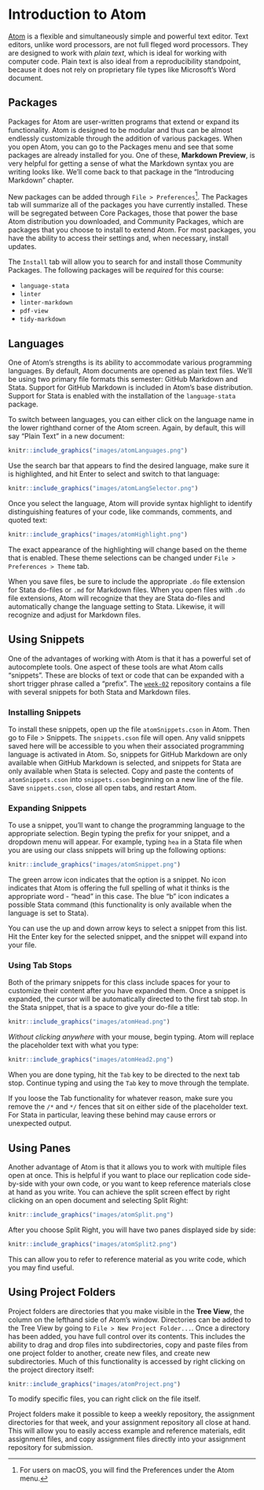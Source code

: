 # Introduction to Atom

[Atom](https://atom.io) is a flexible and simultaneously simple and powerful text editor. Text editors, unlike word processors, are not full fleged word processors. They are designed to work with *plain text*, which is ideal for working with computer code. Plain text is also ideal from a reproducibility standpoint, because it does not rely on proprietary file types like Microsoft's Word document.

## Packages
Packages for Atom are user-written programs that extend or expand its functionality. Atom is designed to be modular and thus can be almost endlessly customizable through the addition of various packages. When you open Atom, you can go to the Packages menu and see that some packages are already installed for you. One of these, **Markdown Preview**, is very helpful for getting a sense of what the Markdown syntax you are writing looks like. We'll come back to that package in the "Introducing Markdown" chapter.

New packages can be added through `File > Preferences`^[For users on macOS, you will find the Preferences under the Atom menu.]. The Packages tab will summarize all of the packages you have currently installed. These will be segregated between Core Packages, those that power the base Atom distribution you downloaded, and Community Packages, which are packages that you choose to install to extend Atom. For most packages, you have the ability to access their settings and, when necessary, install updates.

The `Install` tab will allow you to search for and install those Community Packages. The following packages will be *required* for this course:

  - `language-stata`
  - `linter`
  - `linter-markdown`
  - `pdf-view`
  - `tidy-markdown`

## Languages

One of Atom's strengths is its ability to accommodate various programming languages. By default, Atom documents are opened as plain text files. We'll be using two primary file formats this semester: GitHub Markdown and Stata. Support for GitHub Markdown is included in Atom's base distribution. Support for Stata is enabled with the installation of the `language-stata` package.

To switch between languages, you can either click on the language name in the lower righthand corner of the Atom screen. Again, by default, this will say "Plain Text" in a new document:

```r
knitr::include_graphics("images/atomLanguages.png")
```

Use the search bar that appears to find the desired language, make sure it is highlighted, and hit Enter to select and switch to that language:

```r
knitr::include_graphics("images/atomLangSelector.png")
```

Once you select the language, Atom will provide syntax highlight to identify distinguishing features of your code, like commands, comments, and quoted text:

```r
knitr::include_graphics("images/atomHighlight.png")
```

The exact appearance of the highlighting will change based on the theme that is enabled. These theme selections can be changed under `File > Preferences > Theme` tab.

When you save files, be sure to include the appropriate `.do` file extension for Stata do-files or `.md` for Markdown files. When you open files with `.do` file extensions, Atom will recognize that they are Stata do-files and automatically change the language setting to Stata. Likewise, it will recognize and adjust for Markdown files.

## Using Snippets

One of the advantages of working with Atom is that it has a powerful set of autocomplete tools. One aspect of these tools are what Atom calls "snippets". These are blocks of text or code that can be expanded with a short trigger phrase called a "prefix". The [`week-02`](https://github.com/slu-soc5650/week-02) repository contains a file with several snippets for both Stata and Markdown files.

### Installing Snippets

To install these snippets, open up the file `atomSnippets.cson` in Atom. Then go to File > Snippets. The `snippets.cson` file will open. Any valid snippets saved here will be accessible to you when their associated programming language is activated in Atom. So, snippets for GitHub Markdown are only available when GitHub Markdown is selected, and snippets for Stata are only available when Stata is selected. Copy and paste the contents of `atomSnippets.cson` into `snippets.cson` beginning on a new line of the file. Save `snippets.cson`, close all open tabs, and restart Atom.

### Expanding Snippets

To use a snippet, you'll want to change the programming language to the appropriate selection. Begin typing the prefix for your snippet, and a dropdown menu will appear. For example, typing `hea` in a Stata file when you are using our class snippets will bring up the following options:

```r
knitr::include_graphics("images/atomSnippet.png")
```

The green arrow icon indicates that the option is a snippet. No icon indicates that Atom is offering the full spelling of what it thinks is the appropriate word - "head" in this case. The blue "b" icon indicates a possible Stata command (this functionality is only available when the language is set to Stata).

You can use the up and down arrow keys to select a snippet from this list. Hit the Enter key for the selected snippet, and the snippet will expand into your file.

### Using Tab Stops

Both of the primary snippets for this class include spaces for your to customize their content after you have expanded them. Once a snippet is expanded, the cursor will be automatically directed to the first tab stop. In the Stata snippet, that is a space to give your do-file a title:

```r
knitr::include_graphics("images/atomHead.png")
```

*Without clicking anywhere* with your mouse, begin typing. Atom will replace the placeholder text with what you type:

```r
knitr::include_graphics("images/atomHead2.png")
```

When you are done typing, hit the `Tab` key to be directed to the next tab stop. Continue typing and using the `Tab` key to move through the template.

If you loose the Tab functionality for whatever reason, make sure you remove the `/*` and `*/` fences that sit on either side of the placeholder text. For Stata in particular, leaving these behind may cause errors or unexpected output.

## Using Panes

Another advantage of Atom is that it allows you to work with multiple files open at once. This is helpful if you want to place our replication code side-by-side with your own code, or you want to keep reference materials close at hand as you write. You can achieve the split screen effect by right clicking on an open document and selecting Split Right:

```r
knitr::include_graphics("images/atomSplit.png")
```

After you choose Split Right, you will have two panes displayed side by side:

```r
knitr::include_graphics("images/atomSplit2.png")
```

This can allow you to refer to reference material as you write code, which you may find useful.

## Using Project Folders

Project folders are directories that you make visible in the **Tree View**, the column on the lefthand side of Atom's window. Directories can be added to the Tree View by going to `File > New Project Folder...`. Once a directory has been added, you have full control over its contents. This includes the ability to drag and drop files into subdirectories, copy and paste files from one project folder to another, create new files, and create new subdirectories. Much of this functionality is accessed by right clicking on the project directory itself:

```r
knitr::include_graphics("images/atomProject.png")
```

To modify specific files, you can right click on the file itself.

Project folders make it possible to keep a weekly repository, the assignment directories for that week, and your assignment repository all close at hand. This will allow you to easily access example and reference materials, edit assignment files, and copy assignment files directly into your assignment repository for submission.
